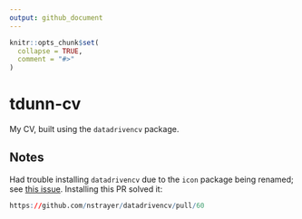 ```yaml
---
output: github_document
---
```


<!-- README.md is generated from README.Rmd. Please edit that file -->

```r
knitr::opts_chunk$set(
  collapse = TRUE,
  comment = "#>"
)
```

# tdunn-cv

<!-- badges: start -->
<!-- badges: end -->

My CV, built using the `datadrivencv` package.

## Notes

Had trouble installing `datadrivencv` due to the `icon` package being renamed;
see [this issue](https://github.com/nstrayer/datadrivencv/issues/57).
Installing this PR solved it:

```r
https://github.com/nstrayer/datadrivencv/pull/60
```


